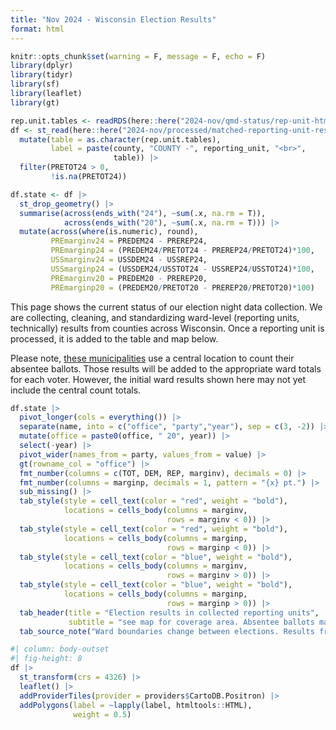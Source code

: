 ```yaml
---
title: "Nov 2024 - Wisconsin Election Results"
format: html
---
```


```r
knitr::opts_chunk$set(warning = F, message = F, echo = F)
library(dplyr)
library(tidyr)
library(sf)
library(leaflet)
library(gt)

rep.unit.tables <- readRDS(here::here("2024-nov/qmd-status/rep-unit-html-tables.rds"))
df <- st_read(here::here("2024-nov/processed/matched-reporting-unit-results.geojson")) |>
  mutate(table = as.character(rep.unit.tables),
         label = paste(county, "COUNTY -", reporting_unit, "<br>",
                       table)) |>
  filter(PRETOT24 > 0,
         !is.na(PRETOT24))

df.state <- df |>
  st_drop_geometry() |>
  summarise(across(ends_with("24"), ~sum(.x, na.rm = T)),
            across(ends_with("20"), ~sum(.x, na.rm = T))) |>
  mutate(across(where(is.numeric), round),
         PREmarginv24 = PREDEM24 - PREREP24,
         PREmarginp24 = (PREDEM24/PRETOT24 - PREREP24/PRETOT24)*100,
         USSmarginv24 = USSDEM24 - USSREP24,
         USSmarginp24 = (USSDEM24/USSTOT24 - USSREP24/USSTOT24)*100,
         PREmarginv20 = PREDEM20 - PREREP20,
         PREmarginp20 = (PREDEM20/PRETOT20 - PREREP20/PRETOT20)*100)
```

This page shows the current status of our election night data collection. We are collecting, cleaning, and standardizing ward-level (reporting units, technically) results from counties across Wisconsin. Once a reporting unit is processed, it is added to the table and map below.

Please note, [these municipalities](https://elections.wi.gov/central-count-absentee-ballot-municipalities) use a central location to count their absentee ballots. Those results will be added to the appropriate ward totals for each voter. However, the initial ward results shown here may not yet include the central count totals.

```r
df.state |>
  pivot_longer(cols = everything()) |>
  separate(name, into = c("office", "party","year"), sep = c(3, -2)) |>
  mutate(office = paste0(office, " 20", year)) |>
  select(-year) |>
  pivot_wider(names_from = party, values_from = value) |>
  gt(rowname_col = "office") |>
  fmt_number(columns = c(TOT, DEM, REP, marginv), decimals = 0) |>
  fmt_number(columns = marginp, decimals = 1, pattern = "{x} pt.") |>
  sub_missing() |>
  tab_style(style = cell_text(color = "red", weight = "bold"),
            locations = cells_body(columns = marginv,
                                   rows = marginv < 0)) |>
  tab_style(style = cell_text(color = "red", weight = "bold"),
            locations = cells_body(columns = marginp,
                                   rows = marginp < 0)) |>
  tab_style(style = cell_text(color = "blue", weight = "bold"),
            locations = cells_body(columns = marginv,
                                   rows = marginv > 0)) |>
  tab_style(style = cell_text(color = "blue", weight = "bold"),
            locations = cells_body(columns = marginp,
                                   rows = marginp > 0)) |>
  tab_header(title = "Election results in collected reporting units",
             subtitle = "see map for coverage area. Absentee ballots may not yet be reflected in the 2024 ward totals.") |>
  tab_source_note("Ward boundaries change between elections. Results from old wards are distributed into the 2024 boundaries based on the number of residents in the overlapping sections.")
```


```r
#| column: body-outset
#| fig-height: 8
df |>
  st_transform(crs = 4326) |>
  leaflet() |>
  addProviderTiles(provider = providers$CartoDB.Positron) |>
  addPolygons(label = ~lapply(label, htmltools::HTML),
              weight = 0.5)
```
